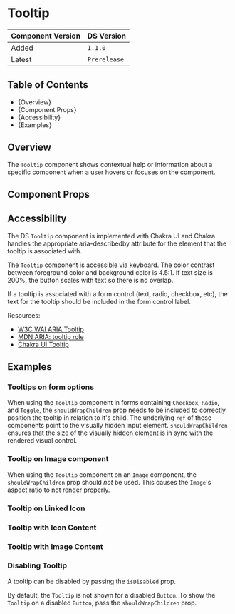 

<Meta of={TooltipStories} />

# Tooltip

| Component Version | DS Version   |
| ----------------- | ------------ |
| Added             | `1.1.0`      |
| Latest            | `Prerelease` |

## Table of Contents

- {<Link href="#overview" target="_self">Overview</Link>}
- {<Link href="#component-props" target="_self">Component Props</Link>}
- {<Link href="#accessibility" target="_self">Accessibility</Link>}
- {<Link href="#examples" target="_self">Examples</Link>}

## Overview

<Description of={TooltipStories} />

The `Tooltip` component shows contextual help or information about a specific
component when a user hovers or focuses on the component.

## Component Props

<Canvas of={TooltipStories.WithControls} />

<ArgTypes of={TooltipStories.WithControls} />

## Accessibility

The DS `Tooltip` component is implemented with Chakra UI and Chakra handles the
appropriate aria-describedby attribute for the element that the tooltip is associated with.

The `Tooltip` component is accessible via keyboard. The color contrast between
foreground color and background color is 4.5:1. If text size is 200%, the
button scales with text so there is no overlap.

If a tooltip is associated with a form control (text, radio, checkbox, etc),
the text for the tooltip should be included in the form control label.

Resources:

- [W3C WAI ARIA Tooltip](https://www.w3.org/WAI/ARIA/apg/patterns/tooltip/)
- [MDN ARIA: tooltip role](https://developer.mozilla.org/en-US/docs/Web/Accessibility/ARIA/Roles/tooltip_role)
- [Chakra UI Tooltip](https://chakra-ui.com/docs/components/overlay/tooltip)

## Examples

### Tooltips on form options

When using the `Tooltip` component in forms containing `Checkbox`, `Radio`, and `Toggle`,
the `shouldWrapChildren` prop needs to be included to correctly position the tooltip in
relation to it's child. The underlying `ref` of these components point to the visually hidden
input element. `shouldWrapChildren` ensures that the size of the visually hidden element is
in sync with the rendered visual control.

<Canvas of={TooltipStories.OnFormElements} />

### Tooltip on Image component

When using the `Tooltip` component on an `Image` component, the
`shouldWrapChildren` prop should _not_ be used. This causes the `Image`'s
aspect ratio to not render properly.

<Canvas of={TooltipStories.OnImageComponents} />

### Tooltip on Linked Icon

<Canvas of={TooltipStories.OnLinkedIcons} />

### Tooltip with Icon Content

<Canvas of={TooltipStories.UsingIconContent} />

### Tooltip with Image Content

<Canvas of={TooltipStories.UsingImageContent} />

### Disabling Tooltip

A tooltip can be disabled by passing the `isDisabled` prop.

<Canvas of={TooltipStories.DisablingTooltip} />

By default, the `Tooltip` is not shown for a disabled `Button`. To show the `Tooltip`
on a disabled `Button`, pass the `shouldWrapChildren` prop.

<Canvas of={TooltipStories.DisablingTooltipButton} />
